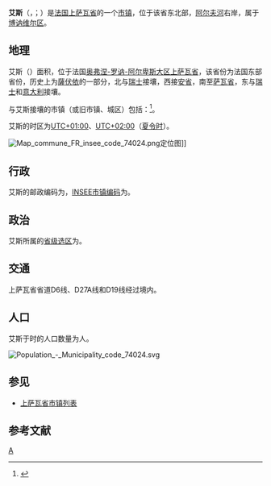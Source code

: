 {{About|法国上萨瓦省的一个市镇|[[ONE_PIECE|ONE PIECE]]（海贼王、航海王）动画中的角色|白鬍子海賊團#艾斯|在中国大陆译作“艾斯”的-{zh-cn:奥特曼; zh-tw:超人力霸王; zh-hk:超人;}-|超人力霸王衛司}}
{{noteTA|G1=法国地名}}
{{Infobox French commune}}
'''艾斯'''（{{lang-fr|Ayse}}，{{IPA-fr|aiz}}；{{lang-frp|Aïze}}）是[[法国|法国]][[上萨瓦省|上萨瓦省]]的一个[[市镇_(法国)|市镇]]，位于该省东北部，[[阿尔夫河|阿尔夫河]]右岸，属于[[博讷维尔区|博讷维尔区]]。

== 地理 ==
艾斯（{{wikidata|property|linked|P625}}）面积{{wikidata|properties|P2046}}，位于法国[[奥弗涅-罗讷-阿尔卑斯大区|奥弗涅-罗讷-阿尔卑斯大区]][[上萨瓦省|上萨瓦省]]，该省份为法国东部省份，历史上为[[薩伏依|薩伏依]]的一部分，北与[[瑞士|瑞士]]接壤，西接[[安省_(法國)|安省]]，南至[[萨瓦省|萨瓦省]]，东与[[瑞士|瑞士]]和[[意大利|意大利]]接壤。

与艾斯接壤的市镇（或旧市镇、城区）包括：{{Wikidata|properties|linked|P47}}<ref name="geo">{{Cite web|url=https://www.geoportail.gouv.fr/carte|title=Carte|accessdate=2020-03-22|author=Géoportail|language=fr|publisher=Géoportail|archive-date=2017-01-29|archive-url=https://web.archive.org/web/20170129154129/https://www.geoportail.gouv.fr/carte/|dead-url=no}}</ref>。

艾斯的时区为[[UTC+01:00|UTC+01:00]]、[[UTC+02:00|UTC+02:00]]（[[夏时制|夏令时]]）。

[[File:Map_commune_FR_insee_code_74024.png|thumb]]定位图]]{{Clear|left}}
== 行政 ==
艾斯的邮政编码为{{wikidata|properties|P281}}，[[法国国家统计与经济研究所|INSEE市镇编码]]为{{wikidata|properties|P374}}。

== 政治 ==
艾斯所属的[[縣_(法國)|省级选区]]为{{WikidataLink|{{wikidata|properties|raw|best||P7938}}}}。

== 交通 ==
上萨瓦省省道D6线、D27A线和D19线经过境内。

== 人口 ==
艾斯于{{wikidata|qualifier|P1082|P585}}时的人口数量为{{wikidata|property|raw|P1082}}人。

[[File:Population_-_Municipality_code_74024.svg|thumb]]{{Clear|left}}
== 参见 ==
* [[上萨瓦省市镇列表|上萨瓦省市镇列表]]

== 参考文献 ==
{{reflist}}

{{上萨瓦省市镇}}
[[Category:上萨瓦省市镇|A]]